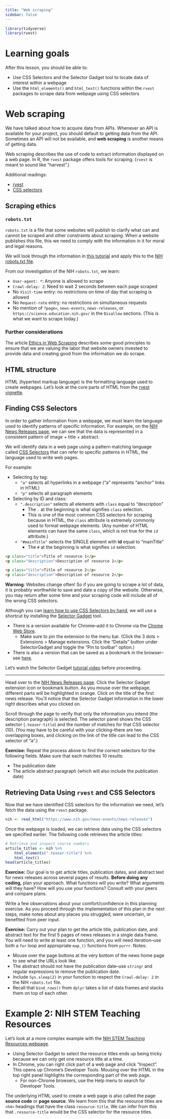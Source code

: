 ```yaml
---
title: "Web scraping"
sidebar: false
---
```


```r
library(tidyverse)
library(rvest)
```

# Learning goals

After this lesson, you should be able to:

- Use CSS Selectors and the Selector Gadget tool to locate data of interest within a webpage
- Use the `html_elements()` and `html_text()` functions within the `rvest` packages to scrape data from webpage using CSS selectors




            
# Web scraping

We have talked about how to acquire data from APIs. Whenever an API is available for your project, you should default to getting data from the API. Sometimes an API will not be available, and **web scraping** is another means of getting data.

Web scraping describes the use of code to extract information displayed on a web page. In R, the `rvest` package offers tools for scraping. (`rvest` is meant to sound like "harvest".)

Additional readings:  

- [rvest](https://cran.r-project.org/web/packages/rvest/vignettes/rvest.html)
- [CSS selectors](https://css-tricks.com/how-css-selectors-work/)

## Scraping ethics

### `robots.txt`

`robots.txt` is a file that some websites will publish to clarify what can and cannot be scraped and other constraints about scraping. When a website publishes this file, this we need to comply with the information in it for moral and legal reasons.

We will look through the information in [this tutorial](https://www.zenrows.com/blog/robots-txt-web-scraping) and apply this to the [NIH robots.txt file](https://www.nih.gov/robots.txt).

From our investigation of the NIH `robots.txt`, we learn:

- `User-agent: *`: Anyone is allowed to scrape
- `Crawl-delay: 2`: Need to wait 2 seconds between each page scraped
- No `Visit-time` entry: no restrictions on time of day that scraping is allowed
- No `Request-rate` entry: no restrictions on simultaneous requests
- No mention of `?page=`, `news-events`, `news-releases`, or `https://science.education.nih.gov/` in the `Disallow` sections. (This is what we want to scrape today.)

### Further considerations

The article [Ethics in Web Scraping](https://towardsdatascience.com/ethics-in-web-scraping-b96b18136f01) describes some good principles to ensure that we are valuing the labor that website owners invested to provide data and creating good from the information we do scrape.


## HTML structure

HTML (hypertext markup language) is the formatting language used to create webpages. Let's look at the core parts of HTML from the [rvest vignette](https://cran.r-project.org/web/packages/rvest/vignettes/rvest.html).


## Finding CSS Selectors

In order to gather information from a webpage, we must learn the language used to identify patterns of specific information. For example, on the [NIH News Releases page](https://www.nih.gov/news-events/news-releases), we can see that the data is represented in a consistent pattern of image + title + abstract.

We will identify data in a web page using a pattern matching language called [CSS Selectors](https://css-tricks.com/how-css-selectors-work/) that can refer to specific patterns in HTML, the language used to write web pages.

For example:

- Selecting by tag:
    - `"a"` selects all hyperlinks in a webpage ("a" represents "anchor" links in HTML)
    - `"p"` selects all paragraph elements

- Selecting by ID and class:
    - `".description"` selects all elements with `class` equal to "description"
        - The `.` at the beginning is what signifies `class` selection.
        - This is one of the most common CSS selectors for scraping because in HTML, the `class` attribute is extremely commonly used to format webpage elements. (Any number of HTML elements can have the same `class`, which is not true for the `id` attribute.)
    - `"#mainTitle"` selects the SINGLE element with **id** equal to "mainTitle"
        - The `#` at the beginning is what signifies `id` selection.

```html
<p class="title">Title of resource 1</p>
<p class="description">Description of resource 1</p>

<p class="title">Title of resource 2</p>
<p class="description">Description of resource 2</p>
```


**Warning**: Websites change often! So if you are going to scrape a lot of data, it is probably worthwhile to save and date a copy of the website. Otherwise, you may return after some time and your scraping code will include all of the wrong CSS selectors.

Although you can [learn how to use CSS Selectors by hand]([CSS Selectors](https://css-tricks.com/how-css-selectors-work/)), we will use a shortcut by installing the [Selector Gadget](http://selectorgadget.com/) tool.

- There is a version available for Chrome--add it to Chrome via the [Chome Web Store](https://chromewebstore.google.com/detail/selectorgadget/mhjhnkcfbdhnjickkkdbjoemdmbfginb).
    - Make sure to pin the extension to the menu bar. (Click the 3 dots > Extensions > Manage extensions. Click the "Details" button under SelectorGadget and toggle the "Pin to toolbar" option.)
- There is also a version that can be saved as a bookmark in the browser--see [here](https://rvest.tidyverse.org/articles/selectorgadget.html).

Let's watch the Selector Gadget [tutorial video](http://selectorgadget.com/) before proceeding.

----------

Head over to the [NIH News Releases page](https://www.nih.gov/news-events/news-releases). Click the Selector Gadget extension icon or bookmark button. As you mouse over the webpage, different parts will be highlighted in orange. Click on the title of the first news release. You'll notice that the Selector Gadget information in the lower right describes what you clicked on.

Scroll through the page to verify that only the information you intend (the description paragraph) is selected. The selector panel shows the CSS selector (`.teaser-title`) and the number of matches for that CSS selector (10). (You may have to be careful with your clicking--there are two overlapping boxes, and clicking on the link of the title can lead to the CSS selector of "a".)

**Exercise:** Repeat the process above to find the correct selectors for the following fields. Make sure that each matches 10 results:

- The publication date
- The article abstract paragraph (which will also include the publication date)


## Retrieving Data Using `rvest` and CSS Selectors

Now that we have identified CSS selectors for the information we need, let's fetch the data using the `rvest` package.

```r
nih <- read_html("https://www.nih.gov/news-events/news-releases")
```

Once the webpage is loaded, we can retrieve data using the CSS selectors we specified earlier. The following code retrieves the article titles:

```r
# Retrieve and inspect course numbers
article_titles <- nih %>%
    html_elements(".teaser-title") %>%
    html_text()
head(article_titles)
```

**Exercise:** Our goal is to get article titles, publication dates, and abstract text for news releases across several pages of results. **Before doing any coding,** plan your approach. What functions will you write? What arguments will they have? How will you use your functions? Consult with your peers and compare plans.

::: {.callout-tip title="Stop to reflect"}
Write a few observations about your comfort/confidence in this planning exercise. As you proceed through the implementation of this plan in the next steps, make notes about any places you struggled, were uncertain, or benefited from peer input.
:::

**Exercise:** Carry out your plan to get the article title, publication date, and abstract text for the first 5 pages of news releases in a single data frame. You will need to write at least one function, and you will need iteration--use both a `for` loop and appropriate `map_()` functions from `purrr`. Notes:

- Mouse over the page buttons at the very bottom of the news home page to see what the URLs look like.
- The abstract should not have the publication date--use `stringr` and regular expressions to remove the publication date.
- Include `Sys.sleep(2)` in your function to respect the `Crawl-delay: 2` in the NIH `robots.txt` file.
- Recall that `bind_rows()` from `dplyr` takes a list of data frames and stacks them on top of each other.






# Example 2: NIH STEM Teaching Resources

Let's look at a more complex example with the [NIH STEM Teaching Resources webpage](https://science.education.nih.gov/).

-  Using Selector Gadget to select the resource titles ends up being tricky because we can only get one resource title at a time.
- In Chrome, you can right click part of a web page and click "Inspect". This opens up Chrome's Developer Tools. Mousing over the HTML in the top right panel highlights the corresponding part of the web page.
    - For non-Chrome browsers, use the Help menu to search for Developer Tools.

The underlying HTML used to create a web page is also called the page **source code** or **page source**. We learn from this that the resource titles are `<h4>` headings that have the class `resource-title`. We can infer from this that `.resource-title` would be the CSS selector for the resource titles.
